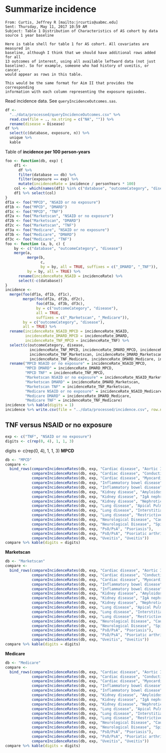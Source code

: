 # Summarize incidence

```
From: Curtis, Jeffrey R [mailto:jrcurtis@uabmc.edu] 
Sent: Thursday, May 11, 2017 10:59 AM
Subject: Table 1 Distribution of Characteristics of AS cohort by data source 1 year baseline

Here is table shell for table 1 for AS cohort. All covariates are measured in
baseline, although I think that we should have additional rows added for all
13 outcomes of interest, using all available leftward data (not just
baseline). So for example, someone who had history of uveitis, or cancer,
would appear as rows in this table.

This would be the same format for Aim II that provides the corresponding
information with each column representing the exposure episodes.
```

Read incidence data.
See `queryIncidenceOutcomes.sas`.

```r
df <-
  "../data/processed/queryIncidenceOutcomes.csv" %>% 
  read.csv(file = ., na.string = c("NA", "")) %>% 
  rename(disease = Disease)
df %>% 
  select(c(database, exposure, n)) %>% 
  unique %>% 
  kable
```

Table of **incidence per 100 person-years**

```r
foo <- function(db, exp) {
    df1 <- 
      df %>% 
      filter(database == db) %>% 
      filter(exposure == exp) %>%
      mutate(incidenceRate = incidence / personYears * 100)
    col <- which(names(df1) %in% c("database", "outcomeCategory", "disease", "incidenceRate"))
    df1 %>% select(col)
}
df1a <- foo("MPCD", "NSAID or no exposure")
df1b <- foo("MPCD", "DMARD")
df1c <- foo("MPCD", "TNF")
df2a <- foo("Marketscan", "NSAID or no exposure")
df2b <- foo("Marketscan", "DMARD")
df2c <- foo("Marketscan", "TNF")
df3a <- foo("Medicare", "NSAID or no exposure")
df3b <- foo("Medicare", "DMARD")
df3c <- foo("Medicare", "TNF")
foo <- function (a, b, c) {
    by <- c("database", "outcomeCategory", "disease")
    merge(a, 
          merge(b, 
                c, 
                by = by, all = TRUE, suffixes = c("_DMARD", "_TNF")), 
          by = by, all = TRUE) %>% 
      rename(incidenceRate_NSAID = incidenceRate) %>% 
      select(-c(database))
}
incidence <- 
  merge(foo(df1a, df1b, df1c), 
        merge(foo(df2a, df2b, df2c),
              foo(df3a, df3b, df3c),
              by = c("outcomeCategory", "disease"),
              all = TRUE,
              suffixes = c("_Marketscan", "_Medicare")),
        by = c("outcomeCategory", "disease"),
        all = TRUE) %>% 
  rename(incidenceRate_NSAID_MPCD = incidenceRate_NSAID,
         incidenceRate_DMARD_MPCD = incidenceRate_DMARD,
         incidenceRate_TNF_MPCD = incidenceRate_TNF) %>%
  select(c(outcomeCategory, disease,
           incidenceRate_TNF_MPCD, incidenceRate_DMARD_MPCD, incidenceRate_NSAID_MPCD,
           incidenceRate_TNF_Marketscan, incidenceRate_DMARD_Marketscan, incidenceRate_NSAID_Marketscan,
           incidenceRate_TNF_Medicare, incidenceRate_DMARD_Medicare, incidenceRate_NSAID_Medicare)) %>% 
  rename("MPCD NSAID or no exposure" = incidenceRate_NSAID_MPCD,
         "MPCD DMARD" = incidenceRate_DMARD_MPCD,
         "MPCD TNF" = incidenceRate_TNF_MPCD,
         "Marketscan NSAID or no exposure" = incidenceRate_NSAID_Marketscan,
         "Marketscan DMARD" = incidenceRate_DMARD_Marketscan,
         "Marketscan TNF" = incidenceRate_TNF_Marketscan,
         "Medicare NSAID or no exposure" = incidenceRate_NSAID_Medicare,
         "Medicare DMARD" = incidenceRate_DMARD_Medicare,
         "Medicare TNF" = incidenceRate_TNF_Medicare)
incidence %>% kable(digits = 1)
incidence %>% write.csv(file = "../data/processed/incidence.csv", row.names = FALSE)
```

## **TNF** versus **NSAID or no exposure**

```r
exp <- c("TNF", "NSAID or no exposure")
digits <- c(rep(0, 4), 1, 1, 3)
```

digits <- c(rep(0, 4), 1, 1, 3)
**MPCD**

```r
db <- "MPCD"
compare <-
  bind_rows(compareIncidenceRates(db, exp, "Cardiac disease", "Aortic Insufficiency/Aortic Regurgitation"),
            compareIncidenceRates(db, exp, "Cardiac disease", "Conduction Block"),
            compareIncidenceRates(db, exp, "Cardiac disease", "Myocardial infarction"),
            compareIncidenceRates(db, exp, "Inflammatory bowel disease", "Crohn.s Disease"),
            compareIncidenceRates(db, exp, "Inflammatory bowel disease", "Ulcerative Colitis"),
            compareIncidenceRates(db, exp, "Kidney disease", "Amyloidosis"),
            compareIncidenceRates(db, exp, "Kidney disease", "IgA nephropathy"),
            compareIncidenceRates(db, exp, "Kidney disease", "Nephrotic syndrome"),
            compareIncidenceRates(db, exp, "Lung disease", "Apical Pulmonary fibrosis"),
            compareIncidenceRates(db, exp, "Lung disease", "Interstitial lung disease"),
            compareIncidenceRates(db, exp, "Lung disease", "Restrictive lung disease"),
            compareIncidenceRates(db, exp, "Neurological Disease", "Cauda Equina syndrome"),
            compareIncidenceRates(db, exp, "Neurological Disease", "Spinal Cord compression"),
            compareIncidenceRates(db, exp, "PsO/PsA", "Psoriasis"),
            compareIncidenceRates(db, exp, "PsO/PsA", "Psoriatic arthritis"),
            compareIncidenceRates(db, exp, "Uveitis", "Uveitis"))
compare %>% kable(digits = digits)
```

**Marketscan**

```r
db <- "Marketscan"
compare <-
  bind_rows(compareIncidenceRates(db, exp, "Cardiac disease", "Aortic Insufficiency/Aortic Regurgitation"),
            compareIncidenceRates(db, exp, "Cardiac disease", "Conduction Block"),
            compareIncidenceRates(db, exp, "Cardiac disease", "Myocardial infarction"),
            compareIncidenceRates(db, exp, "Inflammatory bowel disease", "Crohn.s Disease"),
            compareIncidenceRates(db, exp, "Inflammatory bowel disease", "Ulcerative Colitis"),
            compareIncidenceRates(db, exp, "Kidney disease", "Amyloidosis"),
            compareIncidenceRates(db, exp, "Kidney disease", "IgA nephropathy"),
            compareIncidenceRates(db, exp, "Kidney disease", "Nephrotic syndrome"),
            compareIncidenceRates(db, exp, "Lung disease", "Apical Pulmonary fibrosis"),
            compareIncidenceRates(db, exp, "Lung disease", "Interstitial lung disease"),
            compareIncidenceRates(db, exp, "Lung disease", "Restrictive lung disease"),
            compareIncidenceRates(db, exp, "Neurological Disease", "Cauda Equina syndrome"),
            compareIncidenceRates(db, exp, "Neurological Disease", "Spinal Cord compression"),
            compareIncidenceRates(db, exp, "PsO/PsA", "Psoriasis"),
            compareIncidenceRates(db, exp, "PsO/PsA", "Psoriatic arthritis"),
            compareIncidenceRates(db, exp, "Uveitis", "Uveitis"))
compare %>% kable(digits = digits)
```

**Medicare**

```r
db <- "Medicare"
compare <-
  bind_rows(compareIncidenceRates(db, exp, "Cardiac disease", "Aortic Insufficiency/Aortic Regurgitation"),
            compareIncidenceRates(db, exp, "Cardiac disease", "Conduction Block"),
            compareIncidenceRates(db, exp, "Cardiac disease", "Myocardial infarction"),
            compareIncidenceRates(db, exp, "Inflammatory bowel disease", "Crohn.s Disease"),
            compareIncidenceRates(db, exp, "Inflammatory bowel disease", "Ulcerative Colitis"),
            compareIncidenceRates(db, exp, "Kidney disease", "Amyloidosis"),
            compareIncidenceRates(db, exp, "Kidney disease", "IgA nephropathy"),
            compareIncidenceRates(db, exp, "Kidney disease", "Nephrotic syndrome"),
            compareIncidenceRates(db, exp, "Lung disease", "Apical Pulmonary fibrosis"),
            compareIncidenceRates(db, exp, "Lung disease", "Interstitial lung disease"),
            compareIncidenceRates(db, exp, "Lung disease", "Restrictive lung disease"),
            compareIncidenceRates(db, exp, "Neurological Disease", "Cauda Equina syndrome"),
            compareIncidenceRates(db, exp, "Neurological Disease", "Spinal Cord compression"),
            compareIncidenceRates(db, exp, "PsO/PsA", "Psoriasis"),
            compareIncidenceRates(db, exp, "PsO/PsA", "Psoriatic arthritis"),
            compareIncidenceRates(db, exp, "Uveitis", "Uveitis"))
compare %>% kable(digits = digits)
```
